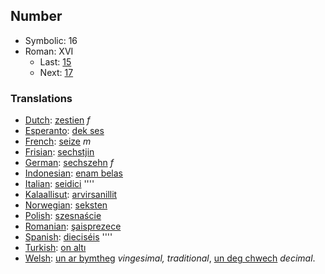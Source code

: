 ==Number==

*Symbolic: 16
*Roman: XVI
**Last: [[fifteen|15]]
**Next: [[seventeen|17]]

===Translations===

*[[Dutch]]: [[zestien]] ''f''
*[[Esperanto]]: [[dek ses]]
*[[French]]: [[seize]] ''m''
*[[Frisian]]: [[sechstjin]]
*[[German]]: [[sechszehn]] ''f''
*[[Indonesian]]: [[enam belas]]
*[[Italian]]: [[seidici]] ''''
*[[Kalaallisut]]: [[arvirsanillit]]
*[[Norwegian]]: [[seksten]]
*[[Polish]]: [[szesnaście]]
*[[Romanian]]: [[şaisprezece]]
*[[Spanish]]: [[dieciséis]] ''''
*[[Turkish]]: [[on altı]]
*[[Welsh]]: [[un ar bymtheg]] ''vingesimal, traditional'', [[un deg chwech]] ''decimal''.